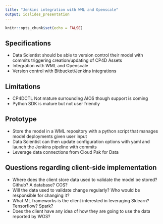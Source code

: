 ```yaml
---
title: "Jenkins integration with WML and Openscale"
output: ioslides_presentation
---
```


```r
knitr::opts_chunk$set(echo = FALSE)
```


## Specifications

- Data Scientist should be able to version control their model with commits triggering creation/updating of CP4D Assets
- Integration with WML and Openscale  
- Version control with Bitbucket/Jenkins integrations  

## Limitations

- CP4DCTL Not mature surrounding AIOS though support is coming 
- Python SDK is mature but not user friendly


## Prototype

- Store the model in a WML repository with a python script that manages model deployments given user input
- Data Scientist can then update configuration options with yaml and launch the Jenkins pipeline with commits
- Leverage data connections from Cloud Pak for Data


## Questions regarding client-side implementation

 * Where does the client store data used to validate the model be stored? Github? A database? COS?
 * Will the data used to validate change regularly? Who would be responsible for changing it?
 * What ML frameworks is the client interested in leveraging Sklearn? Tensorflow? Spark? 
 * Does the client have any idea of how they are going to use the data reported by WOS?